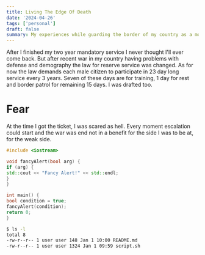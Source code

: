 ```yaml
---
title: Living The Edge Of Death
date: '2024-04-26'
tags: ['personal']
draft: false
summary: My experiences while guarding the border of my country as a mobilised active reservist
---
```


After I finished my two year mandatory service I never thought I'll ever come back.
But after recent war in my country having problems with defense and demography
the law for reserve service was changed. As for now the law demands 
each male citizen to participate in 23 day long service every 3 years. Seven of these days are 
for training, 1 day for rest and border patrol for remaining 15 days. I was drafted too.


# Fear

At the time I got the ticket, I was scared as hell. Every moment escalation could
start and the war was end not in a benefit for the side I was to be at, for the weak side. 

```cpp
#include <iostream>

void fancyAlert(bool arg) {
if (arg) {
std::cout << "Fancy Alert!" << std::endl;
}
}

int main() {
bool condition = true;
fancyAlert(condition);
return 0;
}
```

```bash
$ ls -l
total 8
-rw-r--r-- 1 user user 148 Jan 1 10:00 README.md
-rw-r--r-- 1 user user 1324 Jan 1 09:59 script.sh
```



